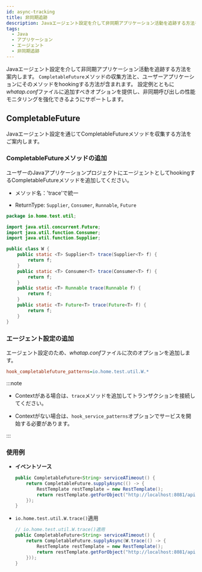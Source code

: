 ```yaml
---
id: async-tracking
title: 非同期追跡
description: Javaエージェント設定を介して非同期アプリケーション活動を追跡する方法を案内します。 CompletableFutureメソッドの収集方法と、ユーザーアプリケーションにそのメソッドをhookingする方法が含まれます。 設定例とともにwhatap.confファイルに追加すべきオプションを提供し、非同期呼び出しの性能モニタリングを強化できるようにサポートします。
tags:
  - Java
  - アプリケーション
  - エージェント
  - 非同期追跡
---
```


Javaエージェント設定を介して非同期アプリケーション活動を追跡する方法を案内します。 `CompletableFuture`メソッドの収集方法と、ユーザーアプリケーションにそのメソッドをhookingする方法が含まれます。 設定例とともに*whatap.conf*ファイルに追加すべきオプションを提供し、非同期呼び出しの性能モニタリングを強化できるようにサポートします。

## CompletableFuture

Javaエージェント設定を通じてCompletableFutureメソッドを収集する方法をご案内します。 

### CompletableFutureメソッドの追加

ユーザーのJavaアプリケーションプロジェクトにエージェントとしてhookingするCompletableFutureメソッドを追加してください。

- メソッド名：'trace'で統一

- ReturnType: `Supplier`, `Consumer`, `Runnable`, `Future`

```java
package io.home.test.util;

import java.util.concurrent.Future;
import java.util.function.Consumer;
import java.util.function.Supplier;

public class W {
    public static <T> Supplier<T> trace(Supplier<T> f) {
        return f;
    }
    public static <T> Consumer<T> trace(Consumer<T> f) {
        return f;
    }
    public static <T> Runnable trace(Runnable f) {
        return f;
    }
    public static <T> Future<T> trace(Future<T> f) {
        return f;
    }
}
```

### エージェント設定の追加

エージェント設定のため、*whatap.conf*ファイルに次のオプションを追加します。

```ini title='whatap.conf'
hook_completablefuture_patterns=io.home.test.util.W.*
```

:::note

- Contextがある場合は、`trace`メソッドを追加してトランザクションを接続してください。

- Contextがない場合は、`hook_service_patterns`オプションでサービスを開始する必要があります。

:::

### 使用例

- **イベントソース**

  ```java showLineNumbers
  public CompletableFuture<String> serviceATimeout() {
      return CompletableFuture.supplyAsync(() -> {
          RestTemplate restTemplate = new RestTemplate();
          return restTemplate.getForObject("http://localhost:8081/api/serviceB/timeout", String.class);
      });
  }
  ```

- `io.home.test.util.W.trace()`適用

  ```java showLineNumbers {3}
  // io.home.test.util.W.trace()適用
  public CompletableFuture<String> serviceATimeout() {
      return CompletableFuture.supplyAsync(W.trace(() -> {
          RestTemplate restTemplate = new RestTemplate();
          return restTemplate.getForObject("http://localhost:8081/api/serviceB/timeout", String.class);
      }));
  }
  ```
